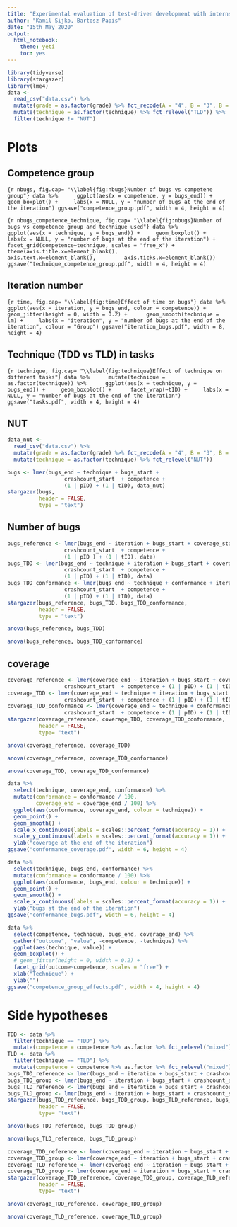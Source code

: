```yaml
---
title: "Experimental evaluation of test-driven development with interns working on a real industrial project"
author: "Kamil Sijko, Bartosz Papis"
date: "15th May 2020"
output: 
  html_notebook: 
    theme: yeti
    toc: yes
---
```

```r
library(tidyverse)
library(stargazer)
library(lme4)
data <-
  read_csv("data.csv") %>% 
  mutate(grade = as.factor(grade) %>% fct_recode(A = "4", B = "3", B = "2")) %>% 
  mutate(technique = as.factor(technique) %>% fct_relevel("TLD")) %>% 
  filter(technique != "NUT")
```

# Plots 
## Competence group

```{r nbugs, fig.cap= "\\label{fig:nbugs}Number of bugs vs competene group"}
data %>% 
    ggplot(aes(x = competence, y = bugs_end)) +
    geom_boxplot() +
    labs(x = NULL, y = "number of bugs at the end of the iteration")
ggsave("competence_group.pdf", width = 4, height = 4)
```

```{r nbugs_competence_technique, fig.cap= "\\label{fig:nbugs}Number of bugs vs competence group and technique used"}
data %>% 
    ggplot(aes(x = technique, y = bugs_end)) +
    geom_boxplot() +
    labs(x = NULL, y = "number of bugs at the end of the iteration") +
    facet_grid(competence~technique, scales = "free_x") +
    theme(axis.title.x=element_blank(),
        axis.text.x=element_blank(),
        axis.ticks.x=element_blank())
ggsave("technique_competence_group.pdf", width = 4, height = 4)
```

## Iteration number

```{r time, fig.cap= "\\label{fig:time}Effect of time on bugs"}
data %>% 
    ggplot(aes(x = iteration, y = bugs_end, colour = competence)) + 
    geom_jitter(height = 0, width = 0.2) + 
    geom_smooth(technique = lm) +
    labs(x = "iteration", y = "number of bugs at the end of the iteration", colour = "Group")
ggsave("iteration_bugs.pdf", width = 8, height = 4)
```

## Technique (TDD vs TLD) in tasks

```{r technique, fig.cap= "\\label{fig:technique}Effect of technique on different tasks"}
data %>% 
    mutate(technique = as.factor(technique)) %>% 
    ggplot(aes(x = technique, y = bugs_end)) +
    geom_boxplot() + 
    facet_wrap(~tID) +
    labs(x = NULL, y = "number of bugs at the end of the iteration")
ggsave("tasks.pdf", width = 4, height = 4)
```

## NUT
```r
data_nut <-
  read_csv("data.csv") %>% 
  mutate(grade = as.factor(grade) %>% fct_recode(A = "4", B = "3", B = "2")) %>% 
  mutate(technique = as.factor(technique) %>% fct_relevel("NUT"))

bugs <- lmer(bugs_end ~ technique + bugs_start + 
                  crashcount_start  + competence +
                  (1 | pID) + (1 | tID), data_nut)
stargazer(bugs,
          header = FALSE,
          type = "text")
```

## Number of bugs

```r
bugs_reference <- lmer(bugs_end ~ iteration + bugs_start + coverage_start + 
                  crashcount_start  + competence +
                  (1 | pID ) + (1 | tID), data)
bugs_TDD <- lmer(bugs_end ~ technique + iteration + bugs_start + coverage_start + 
                  crashcount_start  + competence +
                  (1 | pID) + (1 | tID), data)
bugs_TDD_conformance <- lmer(bugs_end ~ technique + conformance + iteration + bugs_start + coverage_start + 
                  crashcount_start  + competence +
                  (1 | pID) + (1 | tID), data)
stargazer(bugs_reference, bugs_TDD, bugs_TDD_conformance,
          header = FALSE,
          type = "text")
```

```r
anova(bugs_reference, bugs_TDD)
```

```r
anova(bugs_reference, bugs_TDD_conformance)
```

## coverage

```r
coverage_reference <- lmer(coverage_end ~ iteration + bugs_start + coverage_start + 
                  crashcount_start  + competence + (1 | pID) + (1 | tID), data)
coverage_TDD <- lmer(coverage_end ~ technique + iteration + bugs_start + coverage_start + 
                  crashcount_start  + competence + (1 | pID) + (1 | tID), data)
coverage_TDD_conformance <- lmer(coverage_end ~ technique + conformance + iteration + bugs_start + coverage_start + 
                  crashcount_start  + competence + (1 | pID) + (1 | tID), data)
stargazer(coverage_reference, coverage_TDD, coverage_TDD_conformance,
          header = FALSE,
          type= "text")
```

```r
anova(coverage_reference, coverage_TDD)
```

```r
anova(coverage_reference, coverage_TDD_conformance)
```

```r
anova(coverage_TDD, coverage_TDD_conformance)
```

```r
data %>% 
  select(technique, coverage_end, conformance) %>%
  mutate(conformance = conformance / 100,
         coverage_end = coverage_end / 100) %>% 
  ggplot(aes(conformance, coverage_end, colour = technique)) +
  geom_point() +
  geom_smooth() +
  scale_x_continuous(labels = scales::percent_format(accuracy = 1)) +
  scale_y_continuous(labels = scales::percent_format(accuracy = 1)) +
  ylab("coverage at the end of the iteration")
ggsave("conformance_coverage.pdf", width = 6, height = 4)
```

```r
data %>% 
  select(technique, bugs_end, conformance) %>%
  mutate(conformance = conformance / 100) %>% 
  ggplot(aes(conformance, bugs_end, colour = technique)) +
  geom_point() +
  geom_smooth() +
  scale_x_continuous(labels = scales::percent_format(accuracy = 1)) +
  ylab("bugs at the end of the iteration")
ggsave("conformance_bugs.pdf", width = 6, height = 4)
```

```r
data %>% 
  select(competence, technique, bugs_end, coverage_end) %>%
  gather("outcome", "value", -competence, -technique) %>% 
  ggplot(aes(technique, value)) +
  geom_boxplot() +
  # geom_jitter(height = 0, width = 0.2) +
  facet_grid(outcome~competence, scales = "free") +
  xlab("Technique") +
  ylab("")
ggsave("competence_group_effects.pdf", width = 4, height = 4)
```

# Side hypotheses

```r
TDD <- data %>% 
  filter(technique == "TDD") %>%
  mutate(competence = competence %>% as.factor %>% fct_relevel("mixed"))
TLD <- data %>%
  filter(technique == "TLD") %>%
  mutate(competence = competence %>% as.factor %>% fct_relevel("mixed"))
bugs_TDD_reference <- lmer(bugs_end ~ iteration + bugs_start + crashcount_start + coverage_start + (1 | pID) + (1 | tID), TDD)
bugs_TDD_group <- lmer(bugs_end ~ iteration + bugs_start + crashcount_start + coverage_start + competence + (1 | pID) + (1 | tID), TDD)
bugs_TLD_reference <- lmer(bugs_end ~ iteration + bugs_start + crashcount_start + coverage_start + (1 | pID) + (1 | tID), TLD)
bugs_TLD_group <- lmer(bugs_end ~ iteration + bugs_start + crashcount_start + coverage_start + competence + (1 | pID) + (1 | tID), TLD)
stargazer(bugs_TDD_reference, bugs_TDD_group, bugs_TLD_reference, bugs_TLD_group,
          header = FALSE,
          type= "text")
```

```r
anova(bugs_TDD_reference, bugs_TDD_group)
```

```r
anova(bugs_TLD_reference, bugs_TLD_group)
```


```r
coverage_TDD_reference <- lmer(coverage_end ~ iteration + bugs_start + crashcount_start + coverage_start + (1 | pID) + (1 | tID), TDD)
coverage_TDD_group <- lmer(coverage_end ~ iteration + bugs_start + crashcount_start + coverage_start + competence + (1 | pID) + (1 | tID), TDD)
coverage_TLD_reference <- lmer(coverage_end ~ iteration + bugs_start + crashcount_start + coverage_start + (1 | pID) + (1 | tID), TLD)
coverage_TLD_group <- lmer(coverage_end ~ iteration + bugs_start + crashcount_start + coverage_start + competence + (1 | pID) + (1 | tID), TLD)
stargazer(coverage_TDD_reference, coverage_TDD_group, coverage_TLD_reference, coverage_TLD_group,
          header = FALSE,
          type= "text")
```

```r
anova(coverage_TDD_reference, coverage_TDD_group)
```

```r
anova(coverage_TLD_reference, coverage_TLD_group)
```
